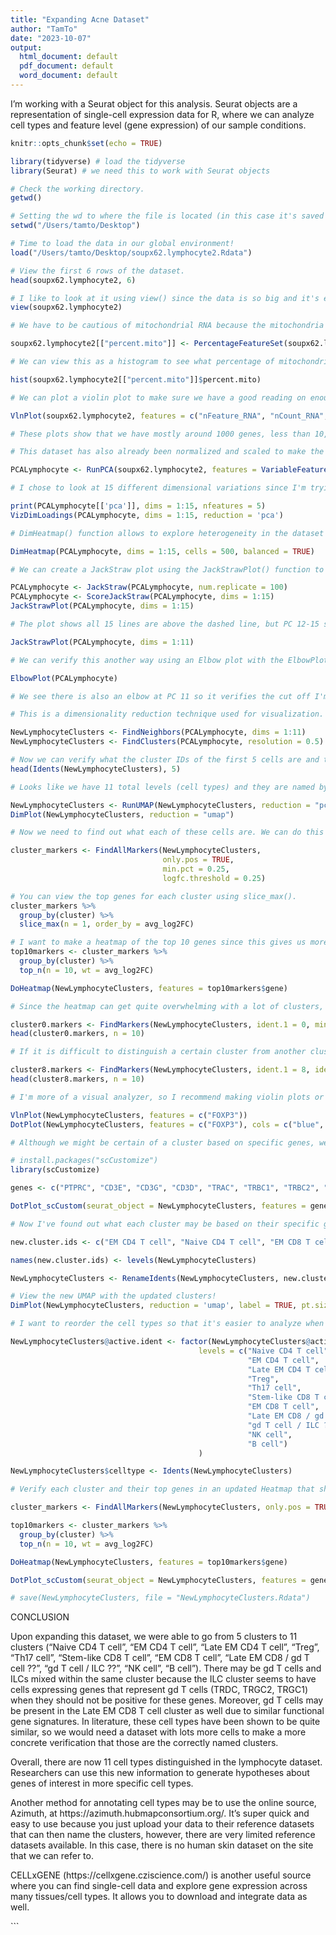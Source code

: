 ```yaml
---
title: "Expanding Acne Dataset"
author: "TamTo"
date: "2023-10-07"
output:
  html_document: default
  pdf_document: default
  word_document: default
---
```


I'm working with a Seurat object for this analysis. Seurat objects are a representation of single-cell expression data for R, where we can analyze cell types and feature level (gene expression) of our sample conditions.

```r
knitr::opts_chunk$set(echo = TRUE)

library(tidyverse) # load the tidyverse
library(Seurat) # we need this to work with Seurat objects

```

```r

# Check the working directory.
getwd()

# Setting the wd to where the file is located (in this case it's saved on my desktop).
setwd("/Users/tamto/Desktop")

# Time to load the data in our global environment!
load("/Users/tamto/Desktop/soupx62.lymphocyte2.Rdata")

# View the first 6 rows of the dataset.
head(soupx62.lymphocyte2, 6)

# I like to look at it using view() since the data is so big and it's easier to visualize in Rstudio.
view(soupx62.lymphocyte2)

```

```r

# We have to be cautious of mitochondrial RNA because the mitochondria has its own RNA that can get mixed up with the RNA of our cells of interest. The PercentageFeatureSet() functions allows us to calculate the percentage of counts originating from features that contain our pattern of interest. In this case, we want to see how many genes are mitochondrial (i.e. start with "MT").

soupx62.lymphocyte2[["percent.mito"]] <- PercentageFeatureSet(soupx62.lymphocyte2, pattern = "^MT-")

# We can view this as a histogram to see what percentage of mitochondrial RNA the cells have. This histogram shows that most of the cells (frequency) have less than 10-15% of mitochondrial RNA. This is an acceptable cut-off.

hist(soupx62.lymphocyte2[["percent.mito"]]$percent.mito)

# We can plot a violin plot to make sure we have a good reading on enough genes, there's a good reading on the gene count, and confirm low mitochondrial RNA percentage for each cell type.

VlnPlot(soupx62.lymphocyte2, features = c("nFeature_RNA", "nCount_RNA", "percent.mito"), ncol = 3)

# These plots show that we have mostly around 1000 genes, less than 10,000 gene count, and less than 15% mitochondrial RNA content. This confirms that the dataset has been quality controlled.

```

```r

# This dataset has also already been normalized and scaled to make the values more comparable to each other. One problem is that our data is multi-dimensional (many genes) so it's not practical to analyze data with so many dimensions. Here I'm using principal component analysis (PCA) for dimensionality reduction using the RunPCA function on the Seurat object. 

PCALymphocyte <- RunPCA(soupx62.lymphocyte2, features = VariableFeatures(object = soupx62.lymphocyte2))

# I chose to look at 15 different dimensional variations since I'm trying to expand the dataset. We can visualize the difference in genes of each condition in each dimension in various ways (i.e. print() or VizDimLoadings()).

print(PCALymphocyte[['pca']], dims = 1:15, nfeatures = 5)
VizDimLoadings(PCALymphocyte, dims = 1:15, reduction = 'pca')

# DimHeatmap() function allows to explore heterogeneity in the dataset and allows us to decide which PCs to include for downstream analyses.

DimHeatmap(PCALymphocyte, dims = 1:15, cells = 500, balanced = TRUE)

# We can create a JackStraw plot using the JackStrawPlot() function to verify which PCs are significant. JackStraw() and ScoreJackStraw() compares the distribution of p-values for each PC with a uniform distribution (dashed line in the plot). Significant PCs show a strong enrichment of features with low p-values (solid curves in the plot). The closer / more similar they are to the dashed line, the less meaningful/significant they are.

PCALymphocyte <- JackStraw(PCALymphocyte, num.replicate = 100)
PCALymphocyte <- ScoreJackStraw(PCALymphocyte, dims = 1:15)
JackStrawPlot(PCALymphocyte, dims = 1:15)

# The plot shows all 15 lines are above the dashed line, but PC 12-15 start to deviate a bit. I'm going to cut it off at PC 11.

JackStrawPlot(PCALymphocyte, dims = 1:11)

# We can verify this another way using an Elbow plot with the ElbowPlot() function that ranks PCs based on the percentage of variance. 

ElbowPlot(PCALymphocyte)

# We see there is also an elbow at PC 11 so it verifies the cut off I'm choosing here.

```

```r

# This is a dimensionality reduction technique used for visualization. It captures the manifold (topology/shape) of the data organization in higher dimensions and embeds a neighborhood of points. This uses the K-NN/KNN (K-nearest neighbor) algorithm to find similar gene expression profiles between 2 cells.

NewLymphocyteClusters <- FindNeighbors(PCALymphocyte, dims = 1:11)
NewLymphocyteClusters <- FindClusters(PCALymphocyte, resolution = 0.5)

# Now we can verify what the cluster IDs of the first 5 cells are and that we have a total of 11 clusters since that was our cut-off for cell types. 
head(Idents(NewLymphocyteClusters), 5)

# Looks like we have 11 total levels (cell types) and they are named by number. We can create a UMAP to view the graph-based clusters and verify these cell types cluster on the map.

NewLymphocyteClusters <- RunUMAP(NewLymphocyteClusters, reduction = "pca", dims = 1:11)
DimPlot(NewLymphocyteClusters, reduction = "umap")

```

```r

# Now we need to find out what each of these cells are. We can do this by finding out their top genes with FindAllMarkers() and deduce which cells they are based on the expression of these genes. I like to find the top 10 markers of each cluster, min.pct argument is used to restrict to features detected in a minimum fraction of the chosen percentage of cells (i.e. here it has to be expressed in at least 25% of the cells). I chose a minimum log2 fold change threshold as 0.25 for average expression of a gene in one cluster relative to other clusters (i.e. logfc.threshold = 0.25).

cluster_markers <- FindAllMarkers(NewLymphocyteClusters,
                                  only.pos = TRUE, 
                                  min.pct = 0.25, 
                                  logfc.threshold = 0.25)

# You can view the top genes for each cluster using slice_max().
cluster_markers %>%
  group_by(cluster) %>%
  slice_max(n = 1, order_by = avg_log2FC)

# I want to make a heatmap of the top 10 genes since this gives us more information than just one top gene.
top10markers <- cluster_markers %>%
  group_by(cluster) %>%
  top_n(n = 10, wt = avg_log2FC)

DoHeatmap(NewLymphocyteClusters, features = top10markers$gene)

# Since the heatmap can get quite overwhelming with a lot of clusters, we can look at one cluster at a time. I'm going to start with cluster 0 and then this would be repeated for each cluster to find out their top genes.

cluster0.markers <- FindMarkers(NewLymphocyteClusters, ident.1 = 0, min.pct = 0.25)
head(cluster0.markers, n = 10)

# If it is difficult to distinguish a certain cluster from another cluster, we can use the following line of code. If we want to distinguish one cluster from 2 clusters, we can change ident.2 = c() to include more than one cluster.

cluster8.markers <- FindMarkers(NewLymphocyteClusters, ident.1 = 8, ident.2 = 2, min.pct = 0.25)
head(cluster8.markers, n = 10)

# I'm more of a visual analyzer, so I recommend making violin plots or dot plots of unique genes that are known to be specific for each cell type. In this example, FOXP3 is a gene specific for T regulatory cells (Treg). Looks like cluster 3 is a Treg cell cluster. We can then repeat this with more unique genes to find out the remaining cell types for each cluster.

VlnPlot(NewLymphocyteClusters, features = c("FOXP3"))
DotPlot(NewLymphocyteClusters, features = c("FOXP3"), cols = c("blue", "red"))

# Although we might be certain of a cluster based on specific genes, we also need to verify that these cell types are actually true by comparing the genes across all clusters. We can do this by plotting genes and clusters using the scCustomize package. 

# install.packages("scCustomize")
library(scCustomize)

genes <- c("PTPRC", "CD3E", "CD3G", "CD3D", "TRAC", "TRBC1", "TRBC2", "BCL11B", "CD4", "CD28", "CCR7", "SELL", "FOXP3", "IL2RA", "IL17A", "IL26", "CXCL13", "RORC", "CD8A", "CD8B", "TCF7", "XCL1", "GZMB", "PRF1", "GNLY", "TRDC", "TRGC1", "TRGC2", "IL7R", "KIT", "ICOSLG", "TNFSF4", "NCAM1", "KLRB1", "NOTCH3", "IRF8", "AREG", "FCGR3A", "KLRD1", "TBX21", "MZB1", "JCHAIN")

DotPlot_scCustom(seurat_object = NewLymphocyteClusters, features = genes, flip_axes = T, x_lab_rotate = T)

```

```r

# Now I've found out what each cluster may be based on their specific genes. It's time to rename the clusters with their correct cell type.

new.cluster.ids <- c("EM CD4 T cell", "Naive CD4 T cell", "EM CD8 T cell", "Treg", "Late EM CD4 T cell", "gd T cell / ILC ??", "Stem-like CD8 T cell", "B cell", "Late EM CD8 / gd T cell ??", "NK cell", "Th17 cell")

names(new.cluster.ids) <- levels(NewLymphocyteClusters)

NewLymphocyteClusters <- RenameIdents(NewLymphocyteClusters, new.cluster.ids)

# View the new UMAP with the updated clusters!
DimPlot(NewLymphocyteClusters, reduction = 'umap', label = TRUE, pt.size = 0.4)

# I want to reorder the cell types so that it's easier to analyze when we make downstream analyses. Make the new ordered cell types the active identities.

NewLymphocyteClusters@active.ident <- factor(NewLymphocyteClusters@active.ident,
                                          levels = c("Naive CD4 T cell",
                                                     "EM CD4 T cell",
                                                     "Late EM CD4 T cell",
                                                     "Treg",
                                                     "Th17 cell",
                                                     "Stem-like CD8 T cell",
                                                     "EM CD8 T cell",
                                                     "Late EM CD8 / gd T cell ??",
                                                     "gd T cell / ILC ??",
                                                     "NK cell",
                                                     "B cell")
                                          )

NewLymphocyteClusters$celltype <- Idents(NewLymphocyteClusters)

# Verify each cluster and their top genes in an updated Heatmap that shows all the renamed clusters. We can also view it as a stacked dot plot again but now with named, reordered clusters.

cluster_markers <- FindAllMarkers(NewLymphocyteClusters, only.pos = TRUE, min.pct = 0.25, logfc.threshold = 0.25)

top10markers <- cluster_markers %>%
  group_by(cluster) %>%
  top_n(n = 10, wt = avg_log2FC)

DoHeatmap(NewLymphocyteClusters, features = top10markers$gene)

DotPlot_scCustom(seurat_object = NewLymphocyteClusters, features = genes, flip_axes = T, x_lab_rotate = T)

```

```r

# save(NewLymphocyteClusters, file = "NewLymphocyteClusters.Rdata")

```


CONCLUSION

Upon expanding this dataset, we were able to go from 5 clusters to 11 clusters ("Naive CD4 T cell", "EM CD4 T cell", "Late EM CD4 T cell", "Treg", "Th17 cell", "Stem-like CD8 T cell", "EM CD8 T cell", "Late EM CD8 / gd T cell ??", "gd T cell / ILC ??", "NK cell", "B cell"). There may be gd T cells and ILCs mixed within the same cluster because the ILC cluster seems to have cells expressing genes that represent gd T cells (TRDC, TRGC2, TRGC1) when they should not be positive for these genes. Moreover, gd T cells may be present in the Late EM CD8 T cell cluster as well due to similar functional gene signatures. In literature, these cell types have been shown to be quite similar, so we would need a dataset with lots more cells to make a more concrete verification that those are the correctly named clusters.

Overall, there are now 11 cell types distinguished in the lymphocyte dataset. Researchers can use this new information to generate hypotheses about genes of interest in more specific cell types.

Another method for annotating cell types may be to use the online source, Azimuth, at https://azimuth.hubmapconsortium.org/. It's super quick and easy to use because you just upload your data to their reference datasets that can then name the clusters, however, there are very limited reference datasets available. In this case, there is no human skin dataset on the site that we can refer to.

CELLxGENE (https://cellxgene.cziscience.com/) is another useful source where you can find single-cell data and explore gene expression across many tissues/cell types. It allows you to download and integrate data as well.

```
